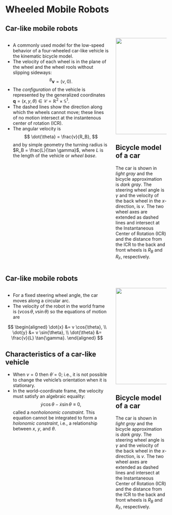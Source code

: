 # Wheeled Mobile Robots

## Car-like mobile robots {.smaller}

:::: {.columns}

::: {.column width="67%"}
* A commonly used model for the low-speed behavior of a four-wheeled car-like 
vehicle is the kinematic bicycle model.
* The velocity of each wheel is in the plane of the wheel and the wheel rools
without slipping sideways: $$ {^B}\bm{v} = (v, 0). $$
* The _configuration_ of the vehicle is represented by the generalized
coordinates $\bm{q} = (x, y, \theta) \in \mathcal{C} = \mathbb{R}^2 \times
\mathbb{S}^1$.
* The dashed lines show the direction along which the wheels cannot move; these
lines of no motion intersect at the instantenous center of rotation (ICR).
* The angular velocity is $$ \dot{\theta} = \frac{v}{R_B}, $$ and by simple
geometry the turning radius is $R_B = \frac{L}{\tan \gamma}$, where $L$ is the
length of the vehicle or _wheel base_.
:::

::: {.column width="33%"}
<center>
<img src="contents/assets/fig4_1.svg" width=400 height=300/>
</center>

::: {.callout-tip icon="false"}
## Bicycle model of a car
The car is shown in _light gray_ and the bicycle approximation is _dark gray_.
The steering wheel angle is $\gamma$ and the velocity of the back 
wheel in the $x$-direction, is $v$. The two wheel axes are extended as dashed 
lines and intersect at the Instantaneous Center of Rotation (ICR) and the
distance from the ICR to the back and front wheels is $R_B$ and $R_F$,
respectively.
:::

:::


::::


## Car-like mobile robots {.smaller}

:::: {.columns}

::: {.column width="67%"}
* For a fixed steering wheel angle, the car moves along a circular arc.
* The velocity of the robot in the world frame is $(v \cos{\theta}, v
\sin{\theta})$ so the equations of motion are

$$
\begin{aligned}
\dot{x} &= v \cos{\theta}, \\
\dot{y} &= v \sin{\theta}, \\
\dot{\theta} &= \frac{v}{L} \tan{\gamma}.
\end{aligned}
$$

::: {.callout-note icon="false"}
## Characteristics of a car-like vehicle
* When $v=0$ then $\dot{\theta} = 0$; i.e., it is not possible to change the
vehicle's orientation when it is stationary.
* In the world-coordinate frame, the velocity must satisfy an algebraic
equality: $$ \dot{y}\cos{\theta} - \dot{x}\sin{\theta} \equiv 0, $$
called a _nonholonomic constraint_. This equation cannot be integrated to form a
_holonomic constraint_, i.e., a relationship between $x$, $y$, and $\theta$.
:::

:::

::: {.column width="33%"}
<center>
<img src="contents/assets/fig4_1.svg" width=400 height=300/>
</center>

::: {.callout-tip icon="false"}
## Bicycle model of a car
The car is shown in _light gray_ and the bicycle approximation is _dark gray_.
The steering wheel angle is $\gamma$ and the velocity of the back 
wheel in the $x$-direction, is $v$. The two wheel axes are extended as dashed 
lines and intersect at the Instantaneous Center of Rotation (ICR) and the
distance from the ICR to the back and front wheels is $R_B$ and $R_F$,
respectively.
:::

:::


::::
